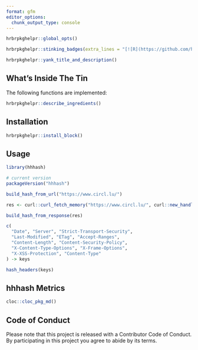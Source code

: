 ```yaml
---
format: gfm
editor_options: 
  chunk_output_type: console
---
```

```r
hrbrpkghelpr::global_opts()
```

```r
hrbrpkghelpr::stinking_badges(extra_lines = "[![R](https://github.com/hrbrmstr/hhhash/actions/workflows/r.yml/badge.svg)](https://github.com/hrbrmstr/hhhash/actions/workflows/r.yml)")
```

```r
hrbrpkghelpr::yank_title_and_description()
```

## What's Inside The Tin

The following functions are implemented:

```r
hrbrpkghelpr::describe_ingredients()
```

## Installation

```r
hrbrpkghelpr::install_block()
```

## Usage

```r
library(hhhash)

# current version
packageVersion("hhhash")

```


```r
build_hash_from_url("https://www.circl.lu/")
```

```r
res <- curl::curl_fetch_memory("https://www.circl.lu/", curl::new_handle())

build_hash_from_response(res)
```

```r
c(
  "Date", "Server", "Strict-Transport-Security",
  "Last-Modified", "ETag", "Accept-Ranges",
  "Content-Length", "Content-Security-Policy",
  "X-Content-Type-Options", "X-Frame-Options",
  "X-XSS-Protection", "Content-Type"
) -> keys

hash_headers(keys)
```

## hhhash Metrics

```r
cloc::cloc_pkg_md()
```

## Code of Conduct

Please note that this project is released with a Contributor Code of Conduct. 
By participating in this project you agree to abide by its terms.
